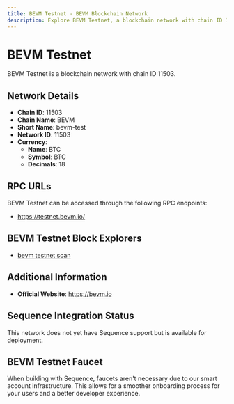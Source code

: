 ```yaml
--- 
title: BEVM Testnet - BEVM Blockchain Network
description: Explore BEVM Testnet, a blockchain network with chain ID 11503. Learn about its native currency, BTC, and how to interact with the network.
---
```


# BEVM Testnet

BEVM Testnet is a blockchain network with chain ID 11503.

## Network Details

- **Chain ID**: 11503
- **Chain Name**: BEVM
- **Short Name**: bevm-test
- **Network ID**: 11503
- **Currency**: 
  - **Name**: BTC
  - **Symbol**: BTC
  - **Decimals**: 18

## RPC URLs

BEVM Testnet can be accessed through the following RPC endpoints:

- https://testnet.bevm.io/

## BEVM Testnet Block Explorers

- [bevm testnet scan](https://scan-testnet.bevm.io)

## Additional Information

- **Official Website**: https://bevm.io

## Sequence Integration Status

This network does not yet have Sequence support but is available for deployment.

## BEVM Testnet Faucet

When building with Sequence, faucets aren't necessary due to our smart account infrastructure. This allows for a smoother onboarding process for your users and a better developer experience.
